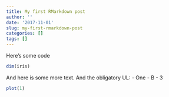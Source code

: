 ```yaml
---
title: My first RMarkdown post
author: ''
date: '2017-11-01'
slug: my-first-rmarkdown-post
categories: []
tags: []
---
```


Here’s some code

```r
dim(iris)
```

And here is some more text. And the obligatory UL:
 - One
 - B
 - 3
 
 ```r
 plot(1)
 ```